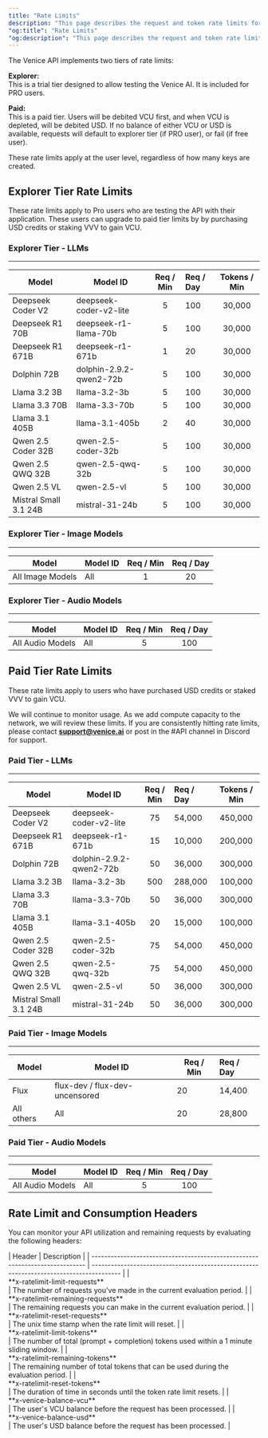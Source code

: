 ```yaml
---
title: "Rate Limits"
description: "This page describes the request and token rate limits for the Venice API."
"og:title": "Rate Limits"
"og:description": "This page describes the request and token rate limits for the Venice API."
---
```


The Venice API implements two tiers of rate limits:

**Explorer:** <br />
This is a trial tier designed to allow testing the Venice AI. It is included for PRO users.

**Paid:** <br />
This is a paid tier. Users will be debited VCU first, and when VCU is depleted, will be debited USD. If no balance of either VCU or USD is available, requests will default to explorer tier (if PRO user), or fail (if free user).

These rate limits apply at the user level, regardless of how many keys are created.

## Explorer Tier Rate Limits

These rate limits apply to Pro users who are testing the API with their application. These users can upgrade to paid tier limits by by purchasing USD credits or staking VVV to gain VCU.

### Explorer Tier - LLMs
------------------------------------------------------------------------------------------
| Model                 | Model ID                | Req / Min | Req / Day | Tokens / Min |
| ------------------    | ----------------------- | :-------: | :-------- | :----------: |
| Deepseek Coder V2     | deepseek-coder-v2-lite  | 5         | 100       | 30,000       |
| Deepseek R1 70B       | deepseek-r1-llama-70b   | 5         | 100       | 30,000       |
| Deepseek R1 671B      | deepseek-r1-671b        | 1         | 20        | 30,000       |
| Dolphin 72B           | dolphin-2.9.2-qwen2-72b | 5         | 100       | 30,000       |
| Llama 3.2 3B          | llama-3.2-3b            | 5         | 100       | 30,000       |
| Llama 3.3 70B         | llama-3.3-70b           | 5         | 100       | 30,000       |
| Llama 3.1 405B        | llama-3.1-405b          | 2         | 40        | 30,000       |
| Qwen 2.5 Coder 32B    | qwen-2.5-coder-32b      | 5         | 100       | 30,000       |
| Qwen 2.5 QWQ 32B      | qwen-2.5-qwq-32b        | 5         | 100       | 30,000       |
| Qwen 2.5 VL           | qwen-2.5-vl             | 5         | 100       | 30,000       |
| Mistral Small 3.1 24B | mistral-31-24b          | 5         | 100       | 30,000       |

### Explorer Tier - Image Models
--------------------------------------------------------------------------------
| Model              | Model ID                        | Req / Min | Req / Day |
| ------------------ | ------------------------------- | :-------: | :-------: |
| All Image Models   | All                             | 1         | 20        | 

### Explorer Tier - Audio Models
--------------------------------------------------------------------------------
| Model              | Model ID                        | Req / Min | Req / Day |
| ------------------ | ------------------------------- | :-------: | :-------: |
| All Audio Models   | All                             | 5         | 100       | 



## Paid Tier Rate Limits

These rate limits apply to users who have purchased USD credits or staked VVV to gain VCU.

<Note>We will continue to monitor usage. As we add compute capacity to the network, we will review these limits. If you are consistently hitting rate limits, please contact [**support@venice.ai**](mailto:support@venice.ai) or post in the #API channel in Discord for support.</Note>

### Paid Tier - LLMs
------------------------------------------------------------------------------------------
| Model                 | Model ID                | Req / Min | Req / Day | Tokens / Min |
| ------------------    | ----------------------- | :-------: | :-------- | :----------: |
| Deepseek Coder V2     | deepseek-coder-v2-lite  | 75        | 54,000    | 450,000      |
| Deepseek R1 671B      | deepseek-r1-671b        | 15        | 10,000    | 200,000      |
| Dolphin 72B           | dolphin-2.9.2-qwen2-72b | 50        | 36,000    | 300,000      |
| Llama 3.2 3B          | llama-3.2-3b            | 500       | 288,000   | 100,000      |
| Llama 3.3 70B         | llama-3.3-70b           | 50        | 36,000    | 300,000      |
| Llama 3.1 405B        | llama-3.1-405b          | 20        | 15,000    | 100,000      |
| Qwen 2.5 Coder 32B    | qwen-2.5-coder-32b      | 75        | 54,000    | 450,000      |
| Qwen 2.5 QWQ 32B      | qwen-2.5-qwq-32b        | 75        | 54,000    | 450,000      |
| Qwen 2.5 VL           | qwen-2.5-vl             | 50        | 36,000    | 300,000      |
| Mistral Small 3.1 24B | mistral-31-24b          | 50        | 36,000    | 300,000      |

### Paid Tier - Image Models
--------------------------------------------------------------------------------
| Model              | Model ID                        | Req / Min | Req / Day |
| ------------------ | ------------------------------- | --------- | :-------- |
| Flux               | flux-dev / flux-dev-uncensored  | 20        | 14,400    |
| All others         | All                             | 20        | 28,800    |


### Paid Tier - Audio Models
--------------------------------------------------------------------------------
| Model              | Model ID                        | Req / Min | Req / Day |
| ------------------ | ------------------------------- | :-------: | :-------: |
| All Audio Models   | All                             | 5         | 100       | 


## Rate Limit and Consumption Headers

You can monitor your API utilization and remaining requests by evaluating the following headers:

<div style={{ overflowX: 'auto' }}>
  | Header                                                                       | Description                                                                             |
  | ---------------------------------------------------------------------------- | --------------------------------------------------------------------------------------- |
  | <div style={{whiteSpace: 'nowrap'}}>**x-ratelimit-limit-requests**</div>     | The number of requests you've made in the current evaluation period.                    |
  | <div style={{whiteSpace: 'nowrap'}}>**x-ratelimit-remaining-requests**</div> | The remaining requests you can make in the current evaluation period.                   |
  | <div style={{whiteSpace: 'nowrap'}}>**x-ratelimit-reset-requests**</div>     | The unix time stamp when the rate limit will reset.                                     |
  | <div style={{whiteSpace: 'nowrap'}}>**x-ratelimit-limit-tokens**</div>       | The number of total (prompt + completion) tokens used within a 1 minute sliding window. |
  | <div style={{whiteSpace: 'nowrap'}}>**x-ratelimit-remaining-tokens**</div>   | The remaining number of total tokens that can be used during the evaluation period.     |
  | <div style={{whiteSpace: 'nowrap'}}>**x-ratelimit-reset-tokens**</div>       | The duration of time in seconds until the token rate limit resets.                      |
  | <div style={{whiteSpace: 'nowrap'}}>**x-venice-balance-vcu**</div>           | The user's VCU balance before the request has been processed.                           |
  | <div style={{whiteSpace: 'nowrap'}}>**x-venice-balance-usd**</div>           | The user's USD balance before the request has been processed.                           |
</div>